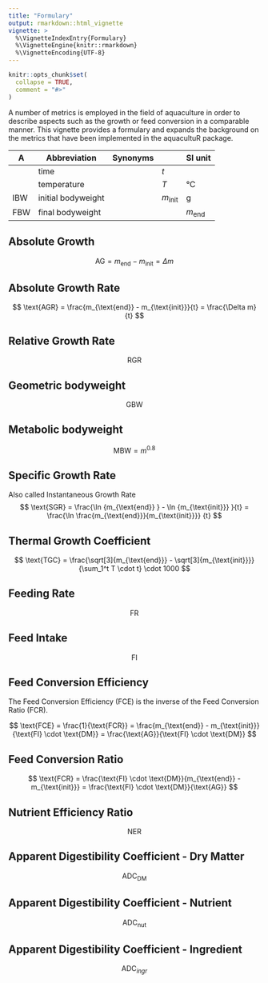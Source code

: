 ```yaml
---
title: "Formulary"
output: rmarkdown::html_vignette
vignette: >
  %\VignetteIndexEntry{Formulary}
  %\VignetteEngine{knitr::rmarkdown}
  %\VignetteEncoding{UTF-8}
---
```


```r
knitr::opts_chunk$set(
  collapse = TRUE,
  comment = "#>"
)
```

A number of metrics is employed in the field of aquaculture in order to describe aspects such as the growth or feed conversion in a comparable manner. This vignette provides a formulary and expands the background on the metrics that have been implemented in the aquacultuR package.

|A|Abbreviation|Synonyms||SI unit|
|---|---|---|---|---|
||time||$t$||
||temperature||$T$|°C|
|IBW|initial bodyweight||$m_{\text{init}}$|g|
|FBW|final bodyweight|||$m_{\text{end}}$|g|



  
## Absolute Growth

$$
\text{AG} 
  = m_{\text{end}} - m_{\text{init}} 
  = \Delta m
$$

## Absolute Growth Rate

$$
\text{AGR} 
  = \frac{m_{\text{end}} - m_{\text{init}}}{t} 
  = \frac{\Delta m}{t}
$$

## Relative Growth Rate

$$
\text{RGR}
$$

## Geometric bodyweight

$$
\text{GBW}
$$

## Metabolic bodyweight

$$
\text{MBW} = m^{0.8}
$$

## Specific Growth Rate

Also called Instantaneous Growth Rate
$$
\text{SGR} 
  = \frac{\ln {m_{\text{end}} } - \ln {m_{\text{init}}} }{t}
  = \frac{\ln \frac{m_{\text{end}}}{m_{\text{init}}}} {t}
$$

## Thermal Growth Coefficient

$$
\text{TGC} = 
  \frac{\sqrt[3]{m_{\text{end}}} - \sqrt[3]{m_{\text{init}}}}{\sum_1^t T \cdot t} \cdot 1000
$$

## Feeding Rate

$$
\text{FR}
$$

## Feed Intake

$$
\text{FI}
$$

## Feed Conversion Efficiency

The Feed Conversion Efficiency (FCE) is the inverse of the Feed Conversion Ratio (FCR). 

$$
\text{FCE} 
  = \frac{1}{\text{FCR}} 
  = \frac{m_{\text{end}} - m_{\text{init}}}{\text{FI} \cdot \text{DM}}
  = \frac{\text{AG}}{\text{FI} \cdot \text{DM}}
$$

## Feed Conversion Ratio

$$
\text{FCR}
  = \frac{\text{FI} \cdot \text{DM}}{m_{\text{end}} - m_{\text{init}}}
  = \frac{\text{FI} \cdot \text{DM}}{\text{AG}}
$$


## Nutrient Efficiency Ratio

$$
\text{NER}
$$

## Apparent Digestibility Coefficient - Dry Matter

$$
\text{ADC}_{\text{DM}}
$$

## Apparent Digestibility Coefficient - Nutrient

$$
\text{ADC}_{\text{nut}}
$$

## Apparent Digestibility Coefficient - Ingredient

$$
\text{ADC}_{ingr}
$$
